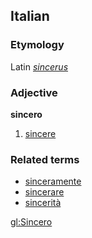 ==Italian==
===Etymology===
Latin ''[[sincerus]]''
===Adjective===
'''sincero'''

# [[sincere]]

===Related terms===
*[[sinceramente]]
*[[sincerare]]
*[[sincerità]]

[[gl:Sincero]]